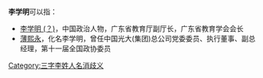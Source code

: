 '''李学明'''可以指：
* [[李学明_(？)|李学明 (？)]]，中国政治人物，广东省教育厅副厅长，广东省教育学会会长
* [[薄熙永|薄熙永]]，化名李学明，曾任中国光大(集团)总公司党委委员、执行董事、副总经理，第十一届全国政协委员

{{disambig}}

[[Category:三字李姓人名消歧义|Category:三字李姓人名消歧义]]
